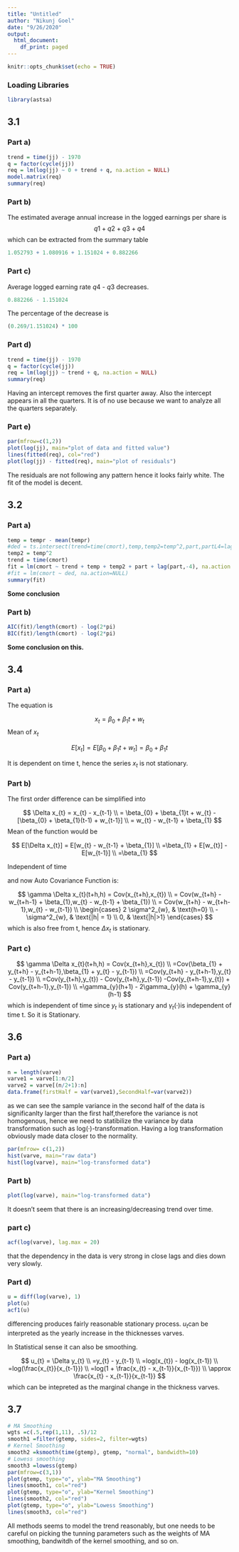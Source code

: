 ```yaml
---
title: "Untitled"
author: "Nikunj Goel"
date: "9/26/2020"
output:
  html_document:
    df_print: paged
---
```


```r
knitr::opts_chunk$set(echo = TRUE)
```

### Loading Libraries

```r
library(astsa)
```

## 3.1

### Part a)

```r
trend = time(jj) - 1970
q = factor(cycle(jj))
req = lm(log(jj) ~ 0 + trend + q, na.action = NULL)
model.matrix(req)
summary(req)
```


### Part b)

The estimated average annual increase in the logged earnings per share is 
$$
q1 + q2 + q3 + q4
$$
which can be extracted from the summary table 

```r
1.052793 + 1.080916 + 1.151024 + 0.882266
```

### Part c)

Average logged earning rate $q4$ - $q3$ decreases.
```r
0.882266 - 1.151024
```

The percentage of the decrease is 
```r
(0.269/1.151024) * 100
```


### Part d)

```r
trend = time(jj) - 1970
q = factor(cycle(jj))
req = lm(log(jj) ~ trend + q, na.action = NULL)
summary(req)
```

Having an intercept removes the first quarter away.
Also the intercept appears in all the quarters. It is of no use because we want to analyze all the quarters separately.

### Part e)

```r
par(mfrow=c(1,2))
plot(log(jj), main="plot of data and fitted value")
lines(fitted(req), col="red") 
plot(log(jj) - fitted(req), main="plot of residuals")
```


The residuals are not following any pattern hence it looks fairly white.
The fit of the model is decent.

## 3.2

### Part a)

```r
temp = tempr - mean(tempr)
#ded = ts.intersect(trend=time(cmort),temp,temp2=temp^2,part,partL4=lag(part,-4))
temp2 = temp^2
trend = time(cmort)
fit = lm(cmort ~ trend + temp + temp2 + part + lag(part,-4), na.action = NULL)
#fit = lm(cmort ~ ded, na.action=NULL)
summary(fit)
```

**Some conclusion**

### Part b)

```r
AIC(fit)/length(cmort) - log(2*pi)
BIC(fit)/length(cmort) - log(2*pi)
```

**Some conclusion on this.**

## 3.4

### Part a)

The equation is 

$$
x_{t} = \beta_{0} + \beta_{1}t + w_{t}
$$
Mean of $x_{t}$

$$
E[x_{t}] = E[\beta_{0} + \beta_{1}t + w_{t}] = \beta_{0} + \beta_{1}t
$$

It is dependent on time t, hence the series $x_{t}$ is not stationary.

### Part b)

The first order difference can be simplified into

$$
\Delta x_{t} = x_{t} - x_{t-1}
\\
= \beta_{0} + \beta_{1}t + w_{t} - [\beta_{0} + \beta_{1}(t-1) + w_{t-1}]
\\
= w_{t} - w_{t-1} + \beta_{1}
$$
Mean of the function would be

$$
E[\Delta x_{t}] = E[w_{t} - w_{t-1} + \beta_{1}]
\\
=\beta_{1} + E[w_{t}] - E[w_{t-1}]
\\
=\beta_{1}
$$

Independent of time

and now Auto Covariance Function is:

$$
\gamma \Delta x_{t}(t+h,h) = Cov(x_{t+h},x_{t})
\\
= Cov(w_{t+h} - w_{t+h-1} + \beta_{1},w_{t} - w_{t-1} + \beta_{1})
\\
= Cov(w_{t+h} - w_{t+h-1},w_{t} - w_{t-1})
\\
\begin{cases}
2 \sigma^2_{w}, & \text{h=0}
\\
-\sigma^2_{w}, & \text{|h| = 1}
\\
0, & \text{|h|>1}
\end{cases}
$$
which is also free from t, hence $\Delta x_{t}$ is stationary.

### Part c)

$$
\gamma \Delta x_{t}(t+h,h) = Cov(x_{t+h},x_{t})
\\
=Cov(\beta_{1} + y_{t+h} - y_{t+h-1},\beta_{1} + y_{t} - y_{t-1})
\\
=Cov(y_{t+h} - y_{t+h-1},y_{t} - y_{t-1})
\\
=Cov(y_{t+h},y_{t}) - Cov(y_{t+h},y_{t-1}) -Cov(y_{t+h-1},y_{t}) + Cov(y_{t+h-1},y_{t-1})
\\
=\gamma_{y}(h+1) - 2\gamma_{y}(h) + \gamma_{y}(h-1)
$$
which is independent of time since $y_{t}$ is stationary and $\gamma_{t}$(·)is independent of time t.
So it is Stationary.

## 3.6

### Part a)

```r
n = length(varve)
varve1 = varve[1:n/2]
varve2 = varve[(n/2+1):n]
data.frame(firstHalf = var(varve1),SecondHalf=var(varve2))
```

as we can see the sample variance in the second half of the data is significanlty larger than the first half,therefore the variance is not homogenous, hence we need to statibilize the variance by data transformation such as log(·)-transformation. Having a log transformation obviously made data closer to the normality.

```r
par(mfrow= c(1,2))
hist(varve, main="raw data")
hist(log(varve), main="log-transformed data")
```

### Part b)

```r
plot(log(varve), main="log-transformed data")
```
It doesn’t seem that there is an increasing/decreasing trend over time.

### part c)

```r
acf(log(varve), lag.max = 20)
```
that the dependency in the data is very strong in close lags and dies down very slowly.

### Part d)

```r
u = diff(log(varve), 1)
plot(u)
acf1(u)
```



differencing produces fairly reasonable stationary process. $u_{t}$can be interpreted as the yearly increase in the thicknesses varves.

In Statistical sense it can also be smoothing.

$$
u_{t} = \Delta y_{t}
\\
=y_{t} - y_{t-1}
\\
=log(x_{t}) - log(x_{t-1})
\\
=log(\frac{x_{t}}{x_{t-1}})
\\
=log(1 + \frac{x_{t} - x_{t-1}}{x_{t-1}})
\\
\approx \frac{x_{t} - x_{t-1}}{x_{t-1}}
$$
which can be intepreted as the marginal change in the thickness varves.

## 3.7

```r
# MA Smoothing
wgts =c(.5,rep(1,11), .5)/12
smooth1 =filter(gtemp, sides=2, filter=wgts)
# Kernel Smoothing
smooth2 =ksmooth(time(gtemp), gtemp, "normal", bandwidth=10)
# Lowess smoothing
smooth3 =lowess(gtemp)
par(mfrow=c(3,1))
plot(gtemp, type="o", ylab="MA Smoothing")
lines(smooth1, col="red")
plot(gtemp, type="o", ylab="Kernel Smoothing")
lines(smooth2, col="red")
plot(gtemp, type="o", ylab="Lowess Smoothing")
lines(smooth3, col="red")
```
All methods seems to model the trend reasonably, but one needs to be careful on picking the tunning parameters such as the weights of MA smoothing, bandwitdh of the kernel smoothing, and so on.
